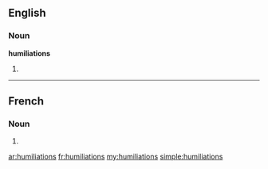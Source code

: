 ==English==

===Noun===
'''humiliations'''

# {{plural of|humiliation}}

----

==French==

===Noun===
{{infl|fr|plural}} {{f|p}}

# {{plural of|humiliation|lang=fr}}

[[ar:humiliations]]
[[fr:humiliations]]
[[my:humiliations]]
[[simple:humiliations]]